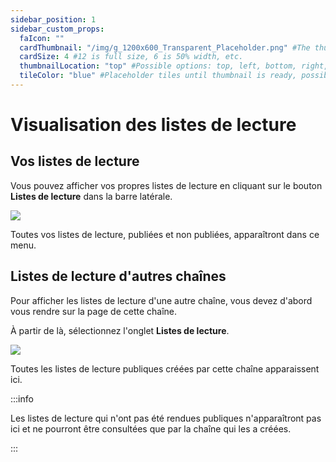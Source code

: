 ---
sidebar_position: 1
sidebar_custom_props:
  faIcon: ""
  cardThumbnail: "/img/g_1200x600_Transparent_Placeholder.png" #The thumbnail on the category card.
  cardSize: 4 #12 is full size, 6 is 50% width, etc.
  thumbnailLocation: "top" #Possible options: top, left, bottom, right, none
  tileColor: "blue" #Placeholder tiles until thumbnail is ready, possible options: blue, cream, darkpurple, lightpurple, mauve, orange, pink, none
---

# Visualisation des listes de lecture

## Vos listes de lecture

Vous pouvez afficher vos propres listes de lecture en cliquant sur le bouton **Listes de lecture** dans la barre latérale.

<Image src="/img/fr/Listedelecture.png" />

Toutes vos listes de lecture, publiées et non publiées, apparaîtront dans ce menu.

## Listes de lecture d'autres chaînes

Pour afficher les listes de lecture d'une autre chaîne, vous devez d'abord vous rendre sur la page de cette chaîne.

À partir de là, sélectionnez l'onglet **Listes de lecture**. 

<Image src="/img/fr/Listedelecture2.png" />

Toutes les listes de lecture publiques créées par cette chaîne apparaissent ici. 

:::info 

Les listes de lecture qui n'ont pas été rendues publiques n'apparaîtront pas ici et ne pourront être consultées que par la chaîne qui les a créées.

:::
